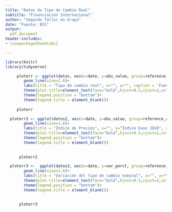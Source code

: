 ```yaml
---
title: "Datos de Tipo de Cambio Real"
subtitle: "Financiación Internacional"
author: "Segundo Taller en Grupo"
date: "Fuente: BIS"
output:
  pdf_document
header-includes:
- \usepackage{booktabs}

---
```


```r
library(knitr)
library(tidyverse)
```


```r
     ploterr <- ggplot(datos, aes(x=date, y=obs_value, group=reference_area, colour=reference_area))+
        geom_line(size=1.6)+
        labs(title = "Tipo de cambio real", x="", y="", caption = 'Fuente = BIS')+
        theme(plot.title=element_text(face="bold",hjust=0.5,vjust=2,colour="#3C3C3C",size=12))+
        theme(legend.position = "bottom")+
        theme(legend.title = element_blank())
    
     ploterr
```


```r
   
  ploterr2 <- ggplot(datos2, aes(x=date, y=obs_value, group=reference_area, colour=reference_area))+
        geom_line(size=1.6)+
        labs(title = "Índice de Precios", x="", y="Índice base 2010", caption = 'Fuente = BIS')+
        theme(plot.title=element_text(face="bold",hjust=0.5,vjust=2,colour="#3C3C3C",size=12))+
        theme(legend.position = "bottom")+
        theme(legend.title = element_blank())
      
      
      ploterr2

```

```r
   
  ploterr3 <-  ggplot(datos3, aes(x=date, y=var_porct, group=reference_area, colour=reference_area))+
        geom_line(size=1.6)+
        labs(title = "Variación del tipo de cambio nominal", x="", y="%", caption = 'Fuente = BIS')+
        theme(plot.title=element_text(face="bold",hjust=0.5,vjust=2,colour="#3C3C3C",size=12))+
        theme(legend.position = "bottom")+
        theme(legend.title = element_blank())
      
      
      ploterr3
```


